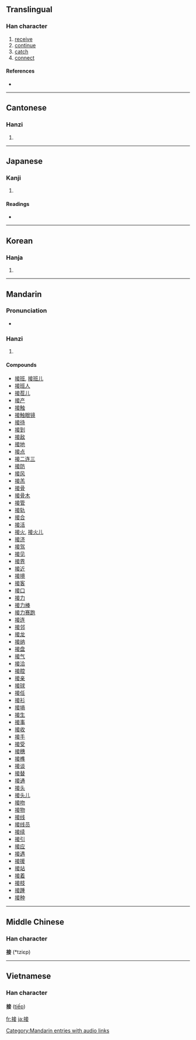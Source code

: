 ==Translingual==

===Han character===
{{Han char|rn=64|rad=手|as=08|sn=11|four=5004<sub>4</sub>|canj=手卜廿女 (QYTV)}}

# [[receive]]
# [[continue]]
# [[catch]]
# [[connect]]

====References====
* {{Han ref|kx=0439.040|dkj=12280|dj=0789.040|hdz=31905.010|uh=63A5|ud=25509|bh=B1B5|bd=45493}}

----

==Cantonese==

===Hanzi===
{{yue-hanzi|jyut=|y=jip3}}

# {{defn|Cantonese}}

----

==Japanese==

===Kanji===
{{ja-kanji|grade=5|rs=手08}}

# {{defn|Japanese}}

====Readings====
* {{ja-readings|on=[[せつ]] (setsu)|kun=[[つぐ]] (tsugu), [[まじわる]] (majiwaru)}}

----

==Korean==

===Hanja===
{{ko-hanja|hangeul=접|eumhun=|rv=jeop|mr=chŏp|y=cep}}

# {{defn|Korean}}

----

==Mandarin==

===Pronunciation===
*{{audio|zh-jiē.ogg|audio}}

===Hanzi===
{{cmn-hanzi|pin=[[jiē]] ([[jie1]])|wg=chieh<sup>1</sup>}}

# {{defn|Mandarin}}

====Compounds====
* [[接班]], [[接班儿]]
* [[接班人]]
* [[接茬儿]]
* [[接产]]
* [[接触]]
* [[接触眼镜]]
* [[接待]]
* [[接到]]
* [[接敌]]
* [[接地]]
* [[接点]]
* [[接二连三]]
* [[接防]]
* [[接风]]
* [[接羔]]
* [[接骨]]
* [[接骨木]]
* [[接管]]
* [[接轨]]
* [[接合]]
* [[接活]]
* [[接火]], [[接火儿]]
* [[接济]]
* [[接驾]]
* [[接见]]
* [[接界]]
* [[接近]]
* [[接境]]
* [[接客]]
* [[接口]]
* [[接力]]
* [[接力棒]]
* [[接力赛跑]]
* [[接连]]
* [[接邻]]
* [[接龙]]
* [[接纳]]
* [[接盘]]
* [[接气]]
* [[接洽]]
* [[接腔]]
* [[接亲]]
* [[接球]]
* [[接任]]
* [[接衫]]
* [[接墒]]
* [[接生]]
* [[接事]]
* [[接收]]
* [[接手]]
* [[接受]]
* [[接穗]]
* [[接榫]]
* [[接谈]]
* [[接替]]
* [[接通]]
* [[接头]]
* [[接头儿]]
* [[接吻]]
* [[接物]]
* [[接线]]
* [[接线员]]
* [[接续]]
* [[接引]]
* [[接应]]
* [[接遇]]
* [[接援]]
* [[接站]]
* [[接着]]
* [[接枝]]
* [[接踵]]
* [[接种]]

[[Category:Mandarin entries with audio links]]

----

==Middle Chinese==
===Han character===
'''接''' (*tziɛp)<!--note: asterisk indicates that this character appears more than four times in the Tang Dynasty corpus of literature-->

----

==Vietnamese==
===Han character===
'''接''' ([[tiếp]])

[[fr:接]]
[[ja:接]]